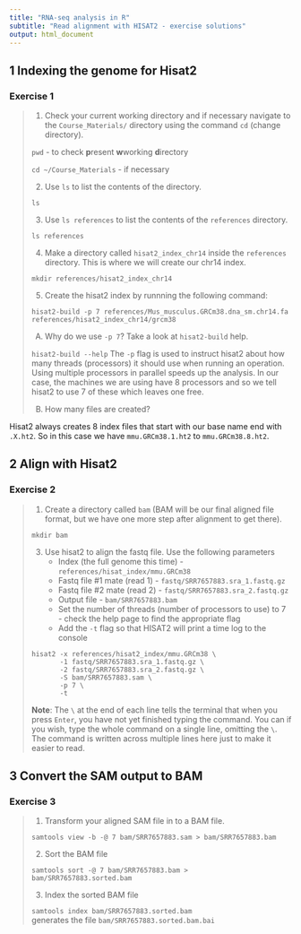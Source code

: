 ```yaml
---
title: "RNA-seq analysis in R"
subtitle: "Read alignment with HISAT2 - exercise solutions"
output: html_document
---
```


## 1 Indexing the genome for Hisat2

### Exercise 1

> 1. Check your current working directory and if necessary navigate to 
>    the `Course_Materials/` directory using the command `cd` (change
>    directory).
>
> `pwd` - to check **p**resent **w**working **d**irectory
> 
> `cd ~/Course_Materials`  - if necessary
>
> 2. Use `ls` to list the contents of the directory.  
> 
> `ls`
>
> 3. Use `ls references` to list the contents of the `references` directory.   
> 
> `ls references`
>
> 4. Make a directory called `hisat2_index_chr14` inside the `references`
>    directory.  This is where we will create our chr14 index.  
> 
> `mkdir references/hisat2_index_chr14`
>
> 5. Create the hisat2 index by runnning the following command: 
> 
> `hisat2-build -p 7 references/Mus_musculus.GRCm38.dna_sm.chr14.fa references/hisat2_index_chr14/grcm38`
>    
> A) Why do we use `-p 7`? Take a look at `hisat2-build` help.
>
> `hisat2-build --help`
> The `-p` flag is used to instruct hisat2 about how many threads (processors) 
> it should use when running an operation. Using multiple processors in parallel
> speeds up the analysis.  In our case, the machines we are using have 8
> processors and so we tell hisat2 to use 7 of these which leaves one free.
>
> B) How many files are created? 
>

Hisat2 always creates 8 index files that start with our base name end with `.X.ht2`.
So in this case we have `mmu.GRCm38.1.ht2` to `mmu.GRCm38.8.ht2`.

## 2 Align with Hisat2

### Exercise 2 

> 1. Create a directory called `bam` (BAM will be our final aligned file
>    format, but we have one more step after alignment to get there).
>
> `mkdir bam`
>
> 3. Use hisat2 to align the fastq file. Use the following parameters
>       * Index (the full genome this time) - `references/hisat_index/mmu.GRCm38`
>       * Fastq file #1 mate (read 1) - `fastq/SRR7657883.sra_1.fastq.gz`
>       * Fastq file #2 mate (read 2) - `fastq/SRR7657883.sra_2.fastq.gz`
>       * Output file - `bam/SRR7657883.bam`
>       * Set the number of threads (number of processors to use) to 7 - check
>         the help page to find the appropriate flag
>       * Add the `-t` flag so that HISAT2 will print a time log to the console
>
> ```
> hisat2 -x references/hisat2_index/mmu.GRCm38 \
>        -1 fastq/SRR7657883.sra_1.fastq.gz \
>        -2 fastq/SRR7657883.sra_2.fastq.gz \
>        -S bam/SRR7657883.sam \
>        -p 7 \
>        -t
> ```
> **Note**: The `\` at the end of each line tells the terminal that when you press 
> `Enter`, you have not yet finished typing the command. You can if you wish, type
> the whole command on a single line, omitting the `\`. The command is written across
> multiple lines here just to make it easier to read.

## 3 Convert the SAM output to BAM 

### Exercise 3

> 1. Transform your aligned SAM file in to a BAM file.
>
> `samtools view -b -@ 7 bam/SRR7657883.sam > bam/SRR7657883.bam`
>
> 2. Sort the BAM file
>
> `samtools sort -@ 7 bam/SRR7657883.bam > bam/SRR7657883.sorted.bam`
>
> 3. Index the sorted BAM file
>
> `samtools index bam/SRR7657883.sorted.bam`  
> generates the file `bam/SRR7657883.sorted.bam.bai`
>
